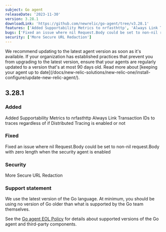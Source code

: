 ```yaml
---
subject: Go agent
releaseDate: '2023-11-30'
version: 3.28.1
downloadLink: 'https://github.com/newrelic/go-agent/tree/v3.28.1'
features: ['Added Supportability Metrics to nrfasthttp', 'Always Link Transaction IDs to traces regardless of if Distributed Tracing is enabled or not']
bugs: ['Fixed an issue where nil Request.Body could be set to non-nil request.Body with zero length when the security agent is enabled']    
security: ['More Secure URL Redaction']
---
```


<Callout variant="important">
We recommend updating to the latest agent version as soon as it's available. If your organization has established practices that prevent you from upgrading to the latest version, ensure that your agents are regularly updated to a version that's at most 90 days old. Read more about [keeping your agent up to date](/docs/new-relic-solutions/new-relic-one/install-configure/update-new-relic-agent/).
</Callout>

## 3.28.1

### Added
Added Supportability Metrics to nrfasthttp
Always Link Transaction IDs to traces regardless of if Distributed Tracing is enabled or not

### Fixed
Fixed an issue where nil Request.Body could be set to non-nil request.Body with zero length when the security agent is enabled

### Security
More Secure URL Redaction

### Support statement

We use the latest version of the Go language. At minimum, you should be using no version of Go older than what is supported by the Go team themselves.

See the [Go agent EOL Policy](/docs/apm/agents/go-agent/get-started/go-agent-eol-policy) for details about supported versions of the Go agent and third-party components.
